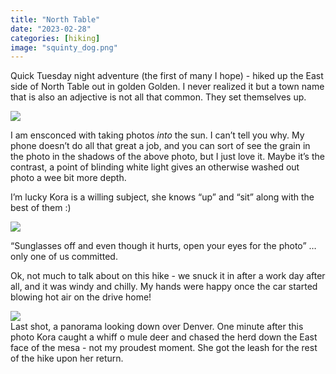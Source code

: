 ```yaml
---
title: "North Table"
date: "2023-02-28"
categories: [hiking]
image: "squinty_dog.png"
---
```


Quick Tuesday night adventure (the first of many I hope) - hiked up the East side of North Table out in golden Golden. I never realized it but a town name that is also an adjective is not all that common. They set themselves up.

![](noble_mutt.png)

I am ensconced with taking photos *into* the sun. I can't tell you why. My phone doesn't do all that great a job, and you can sort of see the grain in the photo in the shadows of the above photo, but I just love it. Maybe it's the contrast, a point of blinding white light gives an otherwise washed out photo a wee bit more depth.

I'm lucky Kora is a willing subject, she knows "up" and "sit" along with the best of them :)

![](no_sun_jays.png)

"Sunglasses off and even though it hurts, open your eyes for the photo" ... only one of us committed.

Ok, not much to talk about on this hike - we snuck it in after a work day after all, and it was windy and chilly. My hands were happy once the car started blowing hot air on the drive home!

![](denvy.jpg)\
Last shot, a panorama looking down over Denver. One minute after this photo Kora caught a whiff o mule deer and chased the herd down the East face of the mesa - not my proudest moment. She got the leash for the rest of the hike upon her return.

